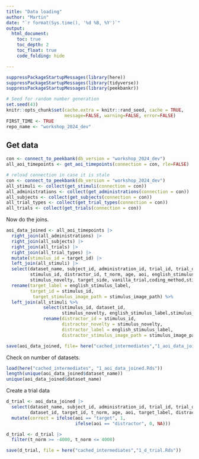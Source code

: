 ```yaml
---
title: "Data loading"
author: "Martin"
date: "`r format(Sys.time(), '%d %B, %Y')`"
output: 
  html_document:
    toc: true
    toc_depth: 2
    toc_float: true
    code_folding: hide

---
```


```r
suppressPackageStartupMessages(library(here))
suppressPackageStartupMessages(library(tidyverse))
suppressPackageStartupMessages(library(peekbankr))

# Seed for random number generation
set.seed(43)
knitr::opts_chunk$set(cache.extra = knitr::rand_seed, cache = TRUE, 
                      message=FALSE, warning=FALSE, error=FALSE)
FIRST_TIME <- TRUE
repo_name <- "workshop_2024_dev"
```


## Get data

```r
con <- connect_to_peekbank(db_version = "workshop_2024_dev")
all_aoi_timepoints <- get_aoi_timepoints(connection = con, rle=FALSE)

# reload connection in case it is stale
con <- connect_to_peekbank(db_version = "workshop_2024_dev")
all_stimuli <- collect(get_stimuli(connection = con))
all_administrations <- collect(get_administrations(connection = con))
all_subjects <- collect(get_subjects(connection = con))
all_trial_types <- collect(get_trial_types(connection = con))
all_trials <- collect(get_trials(connection = con))
```

Now do the joins. 

```r
aoi_data_joined <- all_aoi_timepoints |>
  right_join(all_administrations) |>
  right_join(all_subjects) |>
  right_join(all_trials) |>
  right_join(all_trial_types) |>
  mutate(stimulus_id = target_id) |>
  left_join(all_stimuli) |>
  select(dataset_name, subject_id, administration_id, trial_id, trial_order, dataset_id, 
         stimulus_id, distractor_id, t_norm, age, aoi, english_stimulus_label, 
         stimulus_novelty, target_side, vanilla_trial,coding_method,stimulus_image_path) %>%
  rename(target_label = english_stimulus_label, 
         target_id = stimulus_id, 
          target_stimulus_image_path = stimulus_image_path) %>%
  left_join(all_stimuli %>%
              select(stimulus_id, dataset_id, 
                     stimulus_novelty, english_stimulus_label,stimulus_image_path) %>%
              rename(distractor_id = stimulus_id, 
                     distractor_novelty = stimulus_novelty,
                     distractor_label = english_stimulus_label,
                     distractor_stimulus_image_path = stimulus_image_path ))

save(aoi_data_joined, file= here("cached_intermediates","1_aoi_data_joined.Rds"))
```

Check on number of datasets. 

```r
load(here("cached_intermediates", "1_aoi_data_joined.Rds"))
length(unique(aoi_data_joined$dataset_name))
unique(aoi_data_joined$dataset_name)
```

Create a trial data

```r
d_trial <- aoi_data_joined |>
  select(dataset_name, subject_id, administration_id, trial_id, trial_order,
         dataset_id, target_id, t_norm, age, aoi, target_label, distractor_label, target_side) |>
  mutate(correct = ifelse(aoi == "target", 1, 
                          ifelse(aoi == "distractor", 0, NA)))

d_trial <- d_trial |>
  filter(t_norm >= -4000, t_norm <= 4000)

save(d_trial, file = here("cached_intermediates","1_d_trial.Rds"))
```



